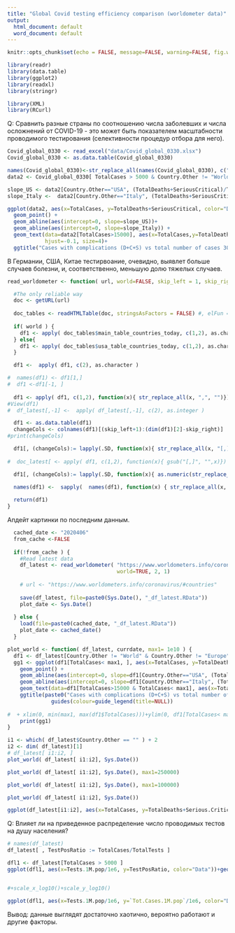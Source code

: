 ```yaml
---
title: "Global Covid testing efficiency comparison (worldometer data)"
output:
  html_document: default
  word_document: default
---
```

```r
knitr::opts_chunk$set(echo = FALSE, message=FALSE, warning=FALSE, fig.width=9, fig.height=6, fig.path = "figures/")

```


```r
library(readr)
library(data.table)
library(ggplot2)
library(readxl)
library(stringr)

library(XML)
library(RCurl)

```



Q: Сравнить разные страны по соотношению числа заболевших и числа осложнений от COVID-19 - это может быть показателем масштабности  проводимого тестирования (селективности процедур отбора для него). 

```r
Covid_global_0330 <- read_excel("data/Covid_global_0330.xlsx")
Covid_global_0330 <- as.data.table(Covid_global_0330)

names(Covid_global_0330)<-str_replace_all(names(Covid_global_0330), c(" " = "." , "," = "" ))
data2 <- Covid_global_0330[ TotalCases > 5000 & Country.Other != "World" ]

slope_US <- data2[Country.Other=="USA", (TotalDeaths+SeriousCritical)/TotalCases]
slope_Italy <-  data2[Country.Other=="Italy", (TotalDeaths+SeriousCritical)/TotalCases]

ggplot(data2, aes(x=TotalCases, y=TotalDeaths+SeriousCritical, color="Data"))+
  geom_point() +
  geom_abline(aes(intercept=0, slope=slope_US))+
  geom_abline(aes(intercept=0, slope=slope_Italy)) +
  geom_text(data=data2[TotalCases>15000], aes(x=TotalCases,y=TotalDeaths+SeriousCritical, label=Country.Other ),
            hjust=-0.1, size=4)+
  ggtitle("Cases with complications (D+C+S) vs total number of cases 30.03.2020")+ guides(colour=guide_legend(title=NULL))
```
В Германии, США, Китае тестирвоание, очевидно, выявлет больше случаев болезни, и, соответственно, меньшую долю тяжелых случаев.  

```r
read_worldometer <- function( url, world=FALSE, skip_left = 1, skip_right =1) {

  #The only reliable way
  doc <- getURL(url)
  
  doc_tables <- readHTMLTable(doc, stringsAsFactors = FALSE) #, elFun = tryAsInteger)
  
  if( world ) {
    df1 <- apply( doc_tables$main_table_countries_today, c(1,2), as.character)
  } else{
    df1 <- apply( doc_tables$usa_table_countries_today, c(1,2), as.character)
  }

  df1 <-  apply( df1, c(2), as.character )

#  names(df1) <- df1[1,]
#  df1 <-df1[-1, ]
  
  df1 <- apply( df1, c(1,2), function(x){ str_replace_all(x, ",", "")})
#View(df1)
#  df_latest[,-1] <-  apply( df_latest[,-1], c(2), as.integer )

  df1 <- as.data.table(df1)
  changeCols <- colnames(df1)[(skip_left+1):(dim(df1)[2]-skip_right)]
#print(changeCols)

  df1[, (changeCols):= lapply(.SD, function(x){ str_replace_all(x, "[,]", "")}),  .SDcols = changeCols]
  
#  doc_latest[ <- apply( df1, c(1,2), function(x){ gsub("[,]", "",x)})

  df1[, (changeCols):= lapply(.SD, function(x){ as.numeric(str_replace_all(x, "[^[0-9]]", ""))}),  .SDcols = changeCols]
  
  names(df1) <-  sapply(  names(df1), function(x) { str_replace_all(x, "[^[:alnum:]]", ".")}, USE.NAMES = FALSE)

  return(df1)  
}
```


Апдейт картинки по последним данным.  
```r
  cached_date <- "2020406"
  from_cache <-FALSE
  
  if(!from_cache ) {
    #Read latest data
    df_latest <- read_worldometer( "https://www.worldometers.info/coronavirus/", 
                                   world=TRUE, 2, 1)
    
    # url <- "https://www.worldometers.info/coronavirus/#countries"
  
    save(df_latest, file=paste0(Sys.Date(), "_df_latest.RData"))
    plot_date <- Sys.Date()
  
  } else {
    load(file=paste0(cached_date, "_df_latest.RData"))
    plot_date <- cached_date()
  }
```


```r
plot_world <- function( df_latest, currdate, max1= 1e10 ) {
  df1 <- df_latest[Country.Other != "World" & Country.Other != "Europe" & Country.Other != "Asia" ]
  gg1 <- ggplot(df1[TotalCases< max1, ], aes(x=TotalCases, y=TotalDeaths+Serious.Critical, color="Data"))+
    geom_point() +
    geom_abline(aes(intercept=0, slope=df1[Country.Other=="USA", (TotalDeaths+Serious.Critical)/TotalCases]))+
    geom_abline(aes(intercept=0, slope=df1[Country.Other=="Italy", (TotalDeaths+Serious.Critical)/TotalCases])) +
    geom_text(data=df1[TotalCases>15000 & TotalCases< max1], aes(x=TotalCases,y=TotalDeaths+Serious.Critical, label=Country.Other ), hjust=-0.1, size=3)+
    ggtitle(paste0("Cases with complications (D+C+S) vs total number of cases ", currdate))+
              guides(colour=guide_legend(title=NULL)) 
  
#  + xlim(0, min(max1, max(df1$TotalCases)))+ylim(0, df1[TotalCases< max1, max(TotalDeaths+Serious.Critical)])
    print(gg1)
}
```



```r
i1 <- which( df_latest$Country.Other == "" ) + 2
i2 <- dim( df_latest)[1]
# df_latest[ i1:i2, ]
plot_world( df_latest[ i1:i2], Sys.Date())
```

```r
plot_world( df_latest[ i1:i2], Sys.Date(), max1=250000)

```


```r
plot_world( df_latest[ i1:i2], Sys.Date(), max1=100000)

```

```r
plot_world( df_latest[ i1:i2], Sys.Date())
```

```r
ggplot(df_latest[i1:i2], aes(x=TotalCases, y=TotalDeaths+Serious.Critical, color="Data"))+geom_point()+geom_text(data=df_latest[TotalCases>5000], aes(x=TotalCases,y=TotalDeaths+Serious.Critical, label=Country.Other ), hjust=-0.1, size=3)+ggtitle("Caases with complications vs total number of cases 06.04.2020")+ guides(colour=guide_legend(title=NULL))+scale_x_log10()+scale_y_log10()

```



Q: Влияет ли на приведенное распределение число проводимых тестов на душу населения? 

```r
# names(df_latest)
df_latest[ , TestPosRatio := TotalCases/TotalTests ]

dfl1 <- df_latest[TotalCases > 5000 ]
ggplot(dfl1, aes(x=Tests.1M.pop/1e6, y=TestPosRatio, color="Data"))+geom_point()+geom_text(data=dfl1, aes(x=Tests.1M.pop/1e6,y=TestPosRatio, label=Country.Other  ), hjust=-0.1, size=3)+ggtitle(paste0("Positive tests share vs tests per citizen ",Sys.Date()))+ guides(colour=guide_legend(title=NULL))+xlab("Tests per citizen") + ylab("Share of positives tests") + xlim(0,0.05)


#+scale_x_log10()+scale_y_log10()

```
```r
ggplot(dfl1, aes(x=Tests.1M.pop/1e6, y=`Tot.Cases.1M.pop`/1e6, color="Data"))+geom_point()+geom_text(data=dfl1, aes(x=Tests.1M.pop/1e6,y=`Tot.Cases.1M.pop`/1e6, label=Country.Other  ), hjust=-0.1, size=3)+ggtitle(paste0("Positive test share vs tests per citizen ", Sys.Date()))+ guides(colour=guide_legend(title=NULL))+xlab("Tests per citizen") + ylab("Positives per citizen")

```
Вывод: данные выглядят достаточно хаотично, вероятно работают и другие факторы. 

